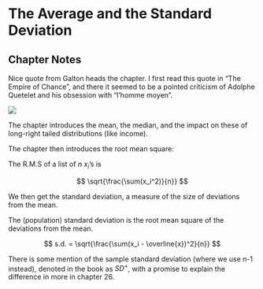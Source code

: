 # The Average and the Standard Deviation {#average}

## Chapter Notes

Nice quote from Galton heads the chapter. I first read this quote in "The Empire of Chance", and there it seemed to be a pointed criticism of Adolphe Quetelet and his obsession with "l'homme moyen". 

![](images\\Ch04Img01.png)

The chapter introduces the mean, the median, and the impact on these of long-right tailed distributions (like income).

The chapter then introduces the root mean square:

The R.M.S of a list of $n$ $x_i$'s is 

$$
\sqrt{\frac{\sum(x_i^2)}{n}}
$$

We then get the standard deviation, a measure of the size of deviations from the mean.

The (population) standard deviation is the root mean square of the deviations from the mean.

$$
s.d. = \sqrt{\frac{\sum(x_i - \overline{x})^2}{n}}
$$

There is some mention of the sample standard deviation (where we use n-1 instead), denoted in the book as $SD^+$, with a promise to explain the difference in more in chapter 26. 
